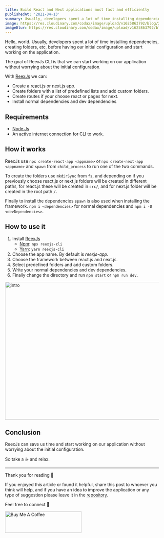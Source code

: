 ```yaml
---
title: Build React and Next applications most fast and efficiently
publishedAt: '2021-04-13'
summary: Usually, developers spent a lot of time installing dependencies, creating folders, etc, before having our initial configuration and start working on the application.
image: https://res.cloudinary.com/codax/image/upload/v1625863792/blog/3/cover.png
imageBlur: https://res.cloudinary.com/codax/image/upload/v1625863792/blog/3/cover_blur.jpg
---
```


Hello, world. Usually, developers spent a lot of time installing dependencies, creating folders, etc, before having our initial configuration and start working on the application.

The goal of ReexJs CLI is that we can start working on our application without worrying about the initial configuration.

With [ReexJs](https://github.com/a12989x/reexjs-cli/) we can:

-   Create a [react.js](https://reactjs.org/) or [next.js](https://nextjs.org/) app.
-   Create folders with a list of predefined lists and add custom folders.
-   Create routes if your choose react or pages for next.
-   Install normal dependencies and dev dependencies.

## Requirements

-   [Node Js](https://nodejs.org/)
-   An active internet connection for CLI to work.

## How it works

ReexJs use `npx create-react-app <appname>` or `npx create-next-app <appname>` and `spawn` from `child_process` to run one of the two commands.

To create the folders use `mkdirSync` from `fs`, and depending on if you previously choose react.js or next.js folders will be created in different paths, for react.js these will be created in `src/`, and for next.js folder will be created in the root path `/`.

Finally to install the dependencies `spawn` is also used when installing the framework. `npm i <dependencies>` for normal dependencies and `npm i -D <devDependencies>`.

## How to use it

1. Install [ReexJs](https://github.com/a12989x/reexjs-cli/)
    - [Npm](https://www.npmjs.com/): `npx reexjs-cli`
    - [Yarn](https://yarnpkg.com/): `yarn reexjs-cli`
2. Choose the app name. By default is _reexjs-app._
3. Choose the framework between react.js and next.js.
4. Select predefined folders and add custom folders.
5. Write your normal dependencies and dev dependencies.
6. Finally change the directory and run `npm start` or `npm run dev`.

<Image
	height='450'
	width='800'
	alt='intro'
	src='https://res.cloudinary.com/codax/image/upload/v1625863858/blog/3/init.gif'
	placeholder='blur'
	blurDataURL='https://res.cloudinary.com/codax/image/upload/v1625863845/blog/3/init_blur.jpg'
/>

## Conclusion

ReexJs can save us time and start working on our application without worrying about the initial configuration.

So take a ☕ and relax.

<hr />

Thank you for reading 🙏

If you enjoyed this article or found it helpful, share this post to whoever you think will help, and if you have an idea to improve the application or any type of
suggestion please leave it in the [repository](https://github.com/a12989x/reexjs-cli/).

Feel free to connect 👋

<p>
	<Link
		href='https://www.buymeacoffee.com/codax'
		target='_blank'
		display='inline-block'
		h='70px'
		w='250px'
	>
		<Image
			height='70'
			width='250'
			alt='Buy Me A Coffee'
			style={{ marginTop: '0.0rem' }}
			src='https://cdn.buymeacoffee.com/buttons/v2/default-violet.png'
		/>
	</Link>
</p>
